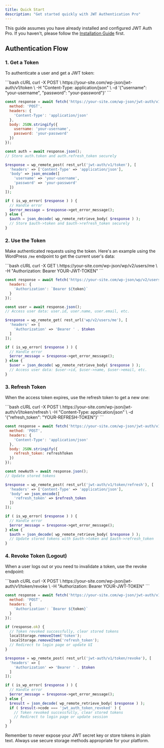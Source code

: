```yaml
---
title: Quick Start
description: "Get started quickly with JWT Authentication Pro"
---
```


This guide assumes you have already installed and configured JWT Auth Pro. If you haven't, please follow the [Installation Guide](/introduction/installation) first.

## Authentication Flow

### 1. Get a Token

To authenticate a user and get a JWT token:

<CodeGroup>
  ```bash cURL
  curl -X POST \
    https://your-site.com/wp-json/jwt-auth/v1/token \
    -H "Content-Type: application/json" \
    -d '{"username": "your-username", "password": "your-password"}'
  ```

  ```javascript JavaScript
  const response = await fetch('https://your-site.com/wp-json/jwt-auth/v1/token', {
    method: 'POST',
    headers: {
      'Content-Type': 'application/json'
    },
    body: JSON.stringify({
      username: 'your-username',
      password: 'your-password'
    })
  });

  const auth = await response.json();
  // Store auth.token and auth.refresh_token securely
  ```

  ```php PHP - WordPress
  $response = wp_remote_post( rest_url('jwt-auth/v1/token'), [
    'headers' => ['Content-Type' => 'application/json'],
    'body' => json_encode([
      'username' => 'your-username',
      'password' => 'your-password'
    ])
  ]);

  if ( is_wp_error( $response ) ) {
    // Handle error
    $error_message = $response->get_error_message();
  } else {
    $auth = json_decode( wp_remote_retrieve_body( $response ) );
    // Store $auth->token and $auth->refresh_token securely
  }
  ```
</CodeGroup>

### 2. Use the Token

Make authenticated requests using the token. Here's an example using the WordPress `/me` endpoint to get the current user's data:

<CodeGroup>
  ```bash cURL
  curl -X GET \
    https://your-site.com/wp-json/wp/v2/users/me \
    -H "Authorization: Bearer YOUR-JWT-TOKEN"
  ```

  ```javascript JavaScript
  const response = await fetch('https://your-site.com/wp-json/wp/v2/users/me', {
    headers: {
      'Authorization': `Bearer ${token}`
    }
  });

  const user = await response.json();
  // Access user data: user.id, user.name, user.email, etc.
  ```

  ```php PHP - WordPress
  $response = wp_remote_get( rest_url('wp/v2/users/me'), [
    'headers' => [
      'Authorization' => 'Bearer ' . $token
    ]
  ]);

  if ( is_wp_error( $response ) ) {
    // Handle error
    $error_message = $response->get_error_message();
  } else {
    $user = json_decode( wp_remote_retrieve_body( $response ) );
    // Access user data: $user->id, $user->name, $user->email, etc.
  }
  ```
</CodeGroup>

### 3. Refresh Token

When the access token expires, use the refresh token to get a new one:

<CodeGroup>
  ```bash cURL
  curl -X POST \
    https://your-site.com/wp-json/jwt-auth/v1/token/refresh \
    -H "Content-Type: application/json" \
    -d '{"refresh_token": "YOUR-REFRESH-TOKEN"}'
  ```

  ```javascript JavaScript
  const response = await fetch('https://your-site.com/wp-json/jwt-auth/v1/token/refresh', {
    method: 'POST',
    headers: {
      'Content-Type': 'application/json'
    },
    body: JSON.stringify({
      refresh_token: refreshToken
    })
  });

  const newAuth = await response.json();
  // Update stored tokens
  ```

  ```php PHP - WordPress
  $response = wp_remote_post( rest_url('jwt-auth/v1/token/refresh'), [
    'headers' => ['Content-Type' => 'application/json'],
    'body' => json_encode([
      'refresh_token' => $refresh_token
    ])
  ]);

  if ( is_wp_error( $response ) ) {
    // Handle error
    $error_message = $response->get_error_message();
  } else {
    $auth = json_decode( wp_remote_retrieve_body( $response ) );
    // Update stored tokens with $auth->token and $auth->refresh_token
  }
  ```
</CodeGroup>

### 4. Revoke Token (Logout)

When a user logs out or you need to invalidate a token, use the revoke endpoint:

<CodeGroup>
  ```bash cURL
  curl -X POST \
    https://your-site.com/wp-json/jwt-auth/v1/token/revoke \
    -H "Authorization: Bearer YOUR-JWT-TOKEN"
  ```

  ```javascript JavaScript
  const response = await fetch('https://your-site.com/wp-json/jwt-auth/v1/token/revoke', {
    method: 'POST',
    headers: {
      'Authorization': `Bearer ${token}`
    }
  });

  if (response.ok) {
    // Token revoked successfully, clear stored tokens
    localStorage.removeItem('token');
    localStorage.removeItem('refresh_token');
    // Redirect to login page or update UI
  }
  ```

  ```php PHP - WordPress
  $response = wp_remote_post( rest_url('jwt-auth/v1/token/revoke'), [
    'headers' => [
      'Authorization' => 'Bearer ' . $token
    ]
  ]);

  if ( is_wp_error( $response ) ) {
    // Handle error
    $error_message = $response->get_error_message();
  } else {
    $result = json_decode( wp_remote_retrieve_body( $response ) );
    if ( $result->code === 'jwt_auth_token_revoked' ) {
      // Token revoked successfully, clear stored tokens
      // Redirect to login page or update session
    }
  }
  ```
</CodeGroup>

<Note>
  Remember to never expose your JWT secret key or store tokens in plain text. Always use secure storage methods appropriate for your platform.
</Note>
